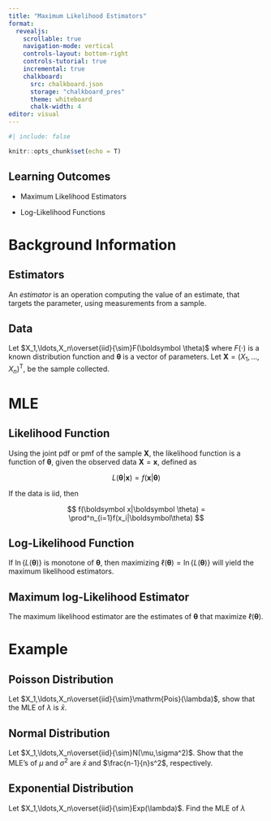 ```yaml
---
title: "Maximum Likelihood Estimators"
format:
  revealjs:
    scrollable: true
    navigation-mode: vertical
    controls-layout: bottom-right
    controls-tutorial: true
    incremental: true 
    chalkboard:
      src: chalkboard.json
      storage: "chalkboard_pres"
      theme: whiteboard
      chalk-width: 4
editor: visual
---
```


```r
#| include: false

knitr::opts_chunk$set(echo = T)

```

## Learning Outcomes

-   Maximum Likelihood Estimators

-   Log-Likelihood Functions

# Background Information

## Estimators

An *estimator* is an operation computing the value of an estimate, that targets the parameter, using measurements from a sample.

## Data

Let $X_1,\ldots,X_n\overset{iid}{\sim}F(\boldsymbol \theta)$ where $F(\cdot)$ is a known distribution function and $\boldsymbol\theta$ is a vector of parameters. Let $\boldsymbol X = (X_1,\ldots, X_n)^\mathrm{T}$, be the sample collected.

# MLE

## Likelihood Function

Using the joint pdf or pmf of the sample $\boldsymbol X$, the likelihood function is a function of $\boldsymbol \theta$, given the observed data $\boldsymbol X =\boldsymbol x$, defined as

$$
L(\boldsymbol \theta|\boldsymbol x)=f(\boldsymbol x|\boldsymbol \theta)
$$

If the data is iid, then

$$
f(\boldsymbol x|\boldsymbol \theta) = \prod^n_{i=1}f(x_i|\boldsymbol\theta)
$$

## Log-Likelihood Function

If $\ln\{L(\boldsymbol \theta)\}$ is monotone of $\boldsymbol \theta$, then maximizing $\ell(\boldsymbol\theta) = \ln\{L(\boldsymbol \theta)\}$ will yield the maximum likelihood estimators.

## Maximum log-Likelihood Estimator

The maximum likelihood estimator are the estimates of $\boldsymbol \theta$ that maximize $\ell(\boldsymbol\theta)$.

# Example

## Poisson Distribution

Let $X_1,\ldots,X_n\overset{iid}{\sim}\mathrm{Pois}(\lambda)$, show that the MLE of $\lambda$ is $\bar x$.

## Normal Distribution

Let $X_1,\ldots,X_n\overset{iid}{\sim}N(\mu,\sigma^2)$. Show that the MLE's of $\mu$ and $\sigma^2$ are $\bar x$ and $\frac{n-1}{n}s^2$, respectively.

## Exponential Distribution

Let $X_1,\ldots,X_n\overset{iid}{\sim}Exp(\lambda)$. Find the MLE of $\lambda$
